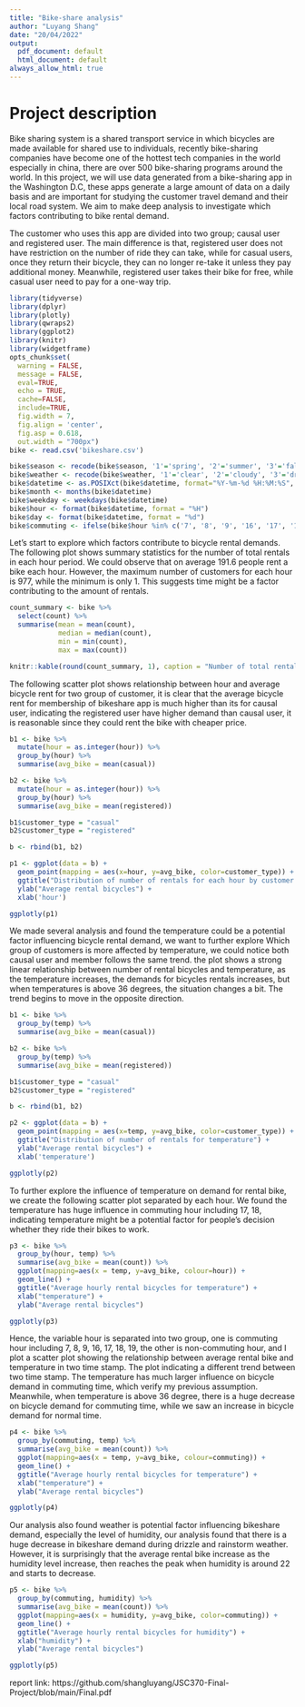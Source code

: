 ```yaml
---
title: "Bike-share analysis"
author: "Luyang Shang"
date: "20/04/2022"
output:
  pdf_document: default
  html_document: default
always_allow_html: true
---
```


# Project description
Bike sharing system is a shared transport service in which bicycles are made available for shared use to individuals, recently bike-sharing companies have become one of the hottest tech companies in the world especially in china, there are over 500 bike-sharing programs around the world. In this project, we will use data generated from a bike-sharing app in the Washington D.C, these apps generate a large amount of data on a daily basis and are important for studying the customer travel demand and their local road system. We aim to make deep analysis to investigate which factors contributing to bike rental demand.

The customer who uses this app are divided into two group; causal user and registered user. The main difference is that, registered user does not have restriction on the number of ride they can take, while for casual users, once they return their bicycle, they can no longer re-take it unless they pay additional money. Meanwhile, registered user takes their bike for free, while casual user need to pay for a one-way trip.


```r
library(tidyverse)
library(dplyr)
library(plotly)
library(qwraps2)
library(ggplot2)
library(knitr)
library(widgetframe)
opts_chunk$set(
  warning = FALSE,
  message = FALSE,
  eval=TRUE,
  echo = TRUE,
  cache=FALSE,
  include=TRUE,
  fig.width = 7, 
  fig.align = 'center',
  fig.asp = 0.618,
  out.width = "700px")
bike <- read.csv('bikeshare.csv')
```

```r
bike$season <- recode(bike$season, '1'='spring', '2'='summer', '3'='fall', '4'='winter')
bike$weather <- recode(bike$weather, '1'='clear', '2'='cloudy', '3'='drizzle', '4'='rainstorm')
bike$datetime <- as.POSIXct(bike$datetime, format="%Y-%m-%d %H:%M:%S", tz="UTC")
bike$month <- months(bike$datetime)
bike$weekday <- weekdays(bike$datetime)
bike$hour <- format(bike$datetime, format = "%H")
bike$day <- format(bike$datetime, format = "%d")
bike$commuting <- ifelse(bike$hour %in% c('7', '8', '9', '16', '17', '18', '19'), "commuting time", 'normal time')
```

Let's start to explore which factors contribute to bicycle rental demands. The following plot shows summary statistics for the number of total rentals in each hour period. We could observe that on average 191.6 people rent a bike each hour.  However, the maximum number of customers for each hour is 977, while the minimum is only 1. This suggests time might be a factor contributing to the amount of rentals.

```r
count_summary <- bike %>% 
  select(count) %>% 
  summarise(mean = mean(count),
            median = median(count),
            min = min(count),
            max = max(count))

knitr::kable(round(count_summary, 1), caption = "Number of total rentals")
```

The following scatter plot shows relationship between hour and average bicycle rent for two group of customer, it is clear that the average bicycle rent for membership of bikeshare app is much higher than its for causal user, indicating the registered user have higher demand than causal user, it is reasonable since they could rent the bike with cheaper price.

```r
b1 <- bike %>% 
  mutate(hour = as.integer(hour)) %>% 
  group_by(hour) %>% 
  summarise(avg_bike = mean(casual))

b2 <- bike %>% 
  mutate(hour = as.integer(hour)) %>% 
  group_by(hour) %>% 
  summarise(avg_bike = mean(registered))

b1$customer_type = "casual"
b2$customer_type = "registered"

b <- rbind(b1, b2)

p1 <- ggplot(data = b) +
  geom_point(mapping = aes(x=hour, y=avg_bike, color=customer_type)) +
  ggtitle("Distribution of number of rentals for each hour by customer type") +
  ylab("Average rental bicycles") +
  xlab('hour')

ggplotly(p1)
```

We made several analysis and found the temperature could be a potential factor influencing bicycle rental demand, we want to further explore Which group of customers is more affected by temperature, we could notice both causal user and member follows the same trend. the plot shows a strong linear relationship between number of rental bicycles and temperature, as the temperature increases, the demands for bicycles rentals increases, but when temperatures is above 36 degrees, the situation changes a bit. The trend begins to move in the opposite direction.

```r
b1 <- bike %>% 
  group_by(temp) %>% 
  summarise(avg_bike = mean(casual))

b2 <- bike %>% 
  group_by(temp) %>% 
  summarise(avg_bike = mean(registered))

b1$customer_type = "casual"
b2$customer_type = "registered"

b <- rbind(b1, b2)

p2 <- ggplot(data = b) +
  geom_point(mapping = aes(x=temp, y=avg_bike, color=customer_type)) +
  ggtitle("Distribution of number of rentals for temperature") +
  ylab("Average rental bicycles") +
  xlab('temperature')

ggplotly(p2)
```

To further explore the influence of temperature on demand for rental bike, we create the following scatter plot separated by each hour. We found the temperature has huge influence in commuting hour including 17, 18, indicating temperature might be a potential factor for people's decision whether they ride their bikes to work.

```r
p3 <- bike %>% 
  group_by(hour, temp) %>% 
  summarise(avg_bike = mean(count)) %>% 
  ggplot(mapping=aes(x = temp, y=avg_bike, colour=hour)) + 
  geom_line() + 
  ggtitle("Average hourly rental bicycles for temperature") +
  xlab("temperature") + 
  ylab("Average rental bicycles")

ggplotly(p3)
```

Hence, the variable hour is separated into two group, one is commuting hour including 7, 8, 9, 16, 17, 18, 19, the other is non-commuting hour, and I plot a scatter plot showing the relationship between average rental bike and temperature in two time stamp. The plot indicating a different trend between two time stamp. The temperature has much larger influence on bicycle demand in commuting time, which verify my previous assumption. Meanwhile, when temperature is above 36 degree, there is a huge decrease on bicycle demand for commuting time, while we saw an increase in bicycle demand for normal time.

```r
p4 <- bike %>% 
  group_by(commuting, temp) %>% 
  summarise(avg_bike = mean(count)) %>% 
  ggplot(mapping=aes(x = temp, y=avg_bike, colour=commuting)) + 
  geom_line() + 
  ggtitle("Average hourly rental bicycles for temperature") +
  xlab("temperature") + 
  ylab("Average rental bicycles")

ggplotly(p4)
```
Our analysis also found weather is potential factor influencing bikeshare demand, especially the level of humidity, our analysis found that there is a huge decrease in bikeshare demand during drizzle and rainstorm weather. However, it is surprisingly that the average rental bike increase as the humidity level increase, then reaches the peak when humidity is around 22 and starts to decrease. 
```r
p5 <- bike %>% 
  group_by(commuting, humidity) %>% 
  summarise(avg_bike = mean(count)) %>% 
  ggplot(mapping=aes(x = humidity, y=avg_bike, color=commuting)) + 
  geom_line() + 
  ggtitle("Average hourly rental bicycles for humidity") +
  xlab("humidity") + 
  ylab("Average rental bicycles")

ggplotly(p5)
```

report link: https://github.com/shangluyang/JSC370-Final-Project/blob/main/Final.pdf

